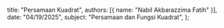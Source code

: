   title: "Persamaan Kuadrat",
  authors: [{ name: "Nabil Akbarazzima Fatih" }],
  date: "04/19/2025",
  subject: "Persamaan dan Fungsi Kuadrat",
};
